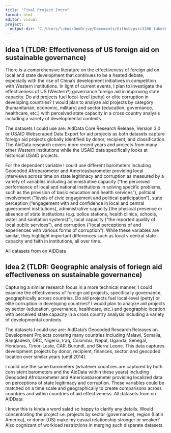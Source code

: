 ---
title: "Final Project Intro"
format: html
editor: visual
project:
  output-dir: "C:/Users/lukes/OneDrive/Documents/Github/psci3200_lukesheppard"
---

## Idea 1 (TLDR: Effectiveness of US foreign aid on sustainable governance)

There is a comprehensive literature on the effectiveness of foreign aid on local and state development that continues to be a heated debate, especially with the rise of China's development initiatives in competition with Western institutions. In light of current events, I plan to investigate the effectiveness of US (Western?) governance foreign aid in improving state capacity. Do aid projects fuel local-level (petty) or elite corruption in developing countries? I would plan to analyze aid projects by category (humanitarian, economic, military) and sector (education, governance, healthcare, etc.) with perceived state capacity in a cross country analysis including a variety of developmental contexts.

The datasets I could use are: AidData Core Research Release, Version 3.0 or USAID Webscraped Data Export for aid projects as both datasets capture foreign aid projects globally identified by donor, recipient, and classification. The AidData research covers more recent years and projects from many other Western institutions while the USAID data specifically looks at historical USAID projects.

For the dependent variable I could use different barometers including Geocoded Afrobarometer and Americasbarometer providing local interviews across time on state legitimacy and corruption as measured by a variety of variables including administrative capacity ("the perceived performance of local and national institutions in solving specific problems, such as the provision of basic education and health services"), political involvement ("levels of civic engagement and political participation"), state perception ("engagement with and confidence in local and central government institutions), administrative capacity (the physical presence or absence of state institutions (e.g. police stations, health clinics, schools, water and sanitation systems)"), local capacity ("the reported quality of local public services"), and corruption ("local perceptions of and experiences with various forms of corruption"). While these variables are similar, they highlight important differences such as local v central state capacity and faith in institutions, all over time.

All datasets from on AIDData

## Idea 2 (TLDR: Geographic analysis of foriegn aid effectiveness on sustainable governance)

Capturing a similar research focus in a more technical manner, I could examine the effectiveness of foreign aid projects, specifically governance, geographically across countries. Do aid projects fuel local-level (petty) or elite corruption in developing countries? I would plan to analyze aid projects by sector (education, governance, healthcare, etc.) and geographic location with perceived state capacity in a cross country analysis including a variety of developmental contexts.

The datasets I could use are: AidData's Geocoded Research Releases on Development Projects covering many countries including Malawi, Somalia, Bangladesh, DRC, Nigeria, Iraq, Colombia, Nepal, Uganda, Senegal, Honduras, Timor-Leste, CAR, Burundi, and Sierra Leone. This data captures development projects by donor, recipient, finances, sector, and geocoded location over similar years (until 2014).

I could use the same barometers (whatever countries are captured by both consistent barometers and the AidData within these years) including Geocoded Afrobarometer and Americasbarometer providing localized data on perceptions of state legitimacy and corruption. These variables could be matched on a time scale and geographically to create comparisons across countries and within countries of aid effectiveness. All datasets from on AIDData

I know this is kinda a word salad so happy to clarify any details. Would concentrating the project i.e. projects by sector (governance), region (Latin America), or donor (US) make my casual relationship stronger or weaker? Also cognizant of workload restrictions in merging such disparate datasets.

